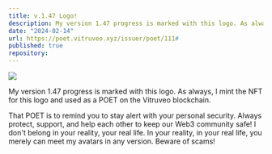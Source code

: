 ```yaml
---
title: v.1.47 Logo!
description: My version 1.47 progress is marked with this logo. As always, I mint the NFT for this logo and used as a POET on the Vitruveo blockchain.
date: "2024-02-14"
url: https://poet.vitruveo.xyz/issuer/poet/111#
published: true
repository: 
---
```


[![](/1.47.png)](/1.47.png)

My version 1.47 progress is marked with this logo. As always, I mint the NFT for this logo and used as a POET on the Vitruveo blockchain.   
    
That POET is to remind you to stay alert with your personal security. Always protect, support, and help each other to keep our Web3 community safe! I don't belong in your reality, your real life. In your reality, in your real life, you merely can meet my avatars in any version. Beware of scams!